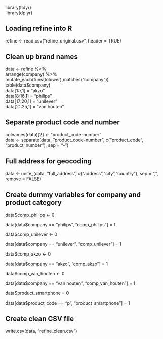library(tidyr)<br>
library(dplyr)

<h2>Loading refine into R</h2>

refine <- read.csv("refine_original.csv", header = TRUE)

<h2>Clean up brand names</h2>

data <- refine %>% <br>
    arrange(company) %>% <br>
    mutate_each(funs(tolower),matches("company")) <br>
table(data$company) <br>
data[1:7,1] = "akzo" <br>
data[8:16,1] = "philips" <br>
data[17:20,1] = "unilever" <br>
data[21:25,1] = "van houten" <br>

<h2>Separate product code and number</h2>

colnames(data)[2] <- "product_code-number" <br>
data <- separate(data, "product_code-number", c("product_code", "product_number"), sep = "-")

<h2>Full address for geocoding</h2>

data <- unite_(data, "full_address", c("address","city","country"), sep = ", ", remove = FALSE)

<h2>Create dummy variables for company and product category</h2>

data$comp_philips <- 0

data[data$company == "philips", "comp_philips"] = 1 

data$comp_unilever <- 0

data[data$company == "unilever", "comp_unilever"] = 1 

data$comp_akzo <- 0

data[data$company == "akzo", "comp_akzo"] = 1 

data$comp_van_houten <- 0

data[data$company == "van houten", "comp_van_houten"] = 1 

data$product_smartphone = 0

data[data$product_code == "p", "product_smartphone"] = 1 


<h2>Create clean CSV file</h2>

write.csv(data, "refine_clean.csv")

